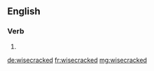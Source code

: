 ==English==

===Verb===
{{head|en}}

# {{en-past of|wisecrack}}

[[de:wisecracked]]
[[fr:wisecracked]]
[[mg:wisecracked]]
